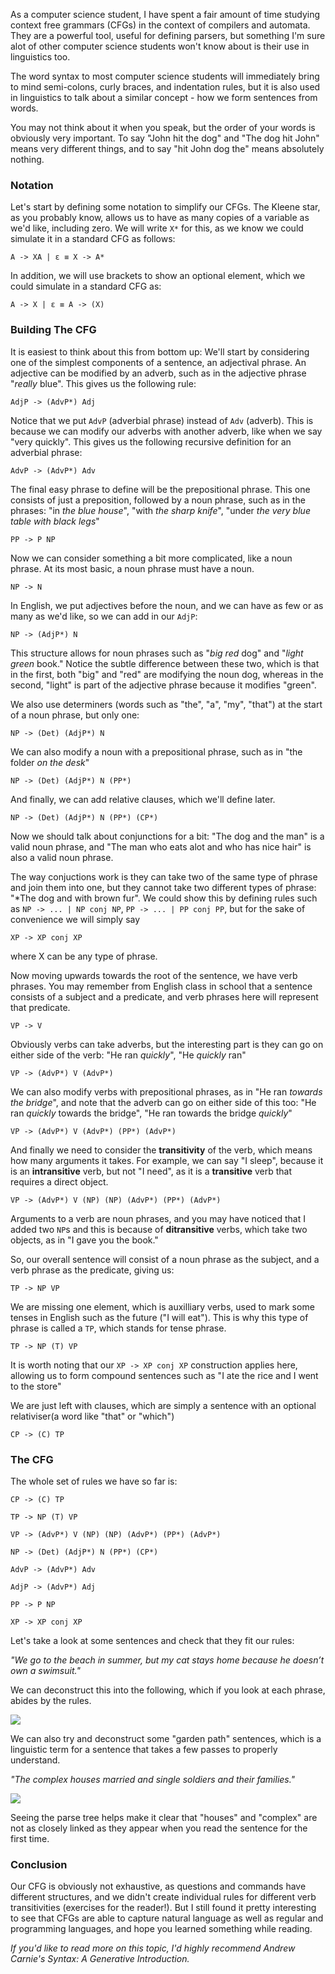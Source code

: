 As a computer science student, I have spent a fair amount of time studying context free grammars (CFGs) in the context of compilers and automata. They are a powerful tool, useful for defining parsers, but something I'm sure alot of other computer science students won't know about is their use in linguistics too.

The word syntax to most computer science students will immediately bring to mind semi-colons, curly braces, and indentation rules, but it is also used in linguistics to talk about a similar concept - how we form sentences from words.

You may not think about it when you speak, but the order of your words is obviously very important. To say "John hit the dog" and "The dog hit John" means very different things, and to say "hit John dog the" means absolutely nothing.

### Notation

Let's start by defining some notation to simplify our CFGs. The Kleene star, as you probably know, allows us to have as many copies of a variable as we'd like, including zero. We will write `X*` for this, as we know we could simulate it in a standard CFG as follows:

`A -> XA | ε ≡ X -> A*`

In addition, we will use brackets to show an optional element, which we could simulate in a standard CFG as:

`A -> X | ε ≡ A -> (X)`

### Building The CFG

It is easiest to think about this from bottom up: We'll start by considering one of the simplest components of a sentence, an adjectival phrase. An adjective can be modified by an adverb, such as in the adjective phrase "<i>really</i> blue". This gives us the following rule:

`AdjP -> (AdvP*) Adj`

Notice that we put `AdvP` (adverbial phrase) instead of `Adv` (adverb). This is because we can modify our adverbs with another adverb, like when we say "very quickly". This gives us the following recursive definition for an adverbial phrase:

`AdvP -> (AdvP*) Adv`

The final easy phrase to define will be the prepositional phrase. This one consists of just a preposition, followed by a noun phrase, such as in the phrases: "in <i>the blue house</i>", "with <i>the sharp knife</i>", "under <i>the very blue table with black legs</i>"

`PP -> P NP`

Now we can consider something a bit more complicated, like a noun phrase. At its most basic, a noun phrase must have a noun.

`NP -> N`

In English, we put adjectives before the noun, and we can have as few or as many as we'd like, so we can add in our `AdjP`:

`NP -> (AdjP*) N`

This structure allows for noun phrases such as "<i>big red</i> dog" and "<i>light green</i> book." Notice the subtle difference between these two, which is that in the first, both "big" and "red" are modifying the noun dog, whereas in the second, "light" is part of the adjective phrase because it modifies "green".

We also use determiners (words such as "the", "a", "my", "that") at the start of a noun phrase, but only one:

`NP -> (Det) (AdjP*) N`

We can also modify a noun with a prepositional phrase, such as in "the folder <i>on the desk</i>"

`NP -> (Det) (AdjP*) N (PP*)`

And finally, we can add relative clauses, which we'll define later.

`NP -> (Det) (AdjP*) N (PP*) (CP*)`

Now we should talk about conjunctions for a bit: "The dog and the man" is a valid noun phrase, and "The man who eats alot and who has nice hair" is also a valid noun phrase.

The way conjuctions work is they can take two of the same type of phrase and join them into one, but they cannot take two different types of phrase: "\*The dog and with brown fur". We could show this by defining rules such as `NP -> ... | NP conj NP`, `PP -> ... | PP conj PP`, but for the sake of convenience we will simply say

`XP -> XP conj XP`

where X can be any type of phrase.

Now moving upwards towards the root of the sentence, we have verb phrases. You may remember from English class in school that a sentence consists of a subject and a predicate, and verb phrases here will represent that predicate.

`VP -> V`

Obviously verbs can take adverbs, but the interesting part is they can go on either side of the verb: "He ran <i>quickly</i>", "He <i>quickly</i> ran"

`VP -> (AdvP*) V (AdvP*)`

We can also modify verbs with prepositional phrases, as in "He ran <i>towards the bridge</i>", and note that the adverb can go on either side of this too: "He ran <i>quickly</i> towards the bridge", "He ran towards the bridge <i>quickly</i>"

`VP -> (AdvP*) V (AdvP*) (PP*) (AdvP*)`

And finally we need to consider the <b>transitivity</b> of the verb, which means how many arguments it takes. For example, we can say "I sleep", because it is an <b>intransitive</b> verb, but not "I need", as it is a <b>transitive</b> verb that requires a direct object.

`VP -> (AdvP*) V (NP) (NP) (AdvP*) (PP*) (AdvP*)`

Arguments to a verb are noun phrases, and you may have noticed that I added two `NP`s and this is because of <b>ditransitive</b> verbs, which take two objects, as in "I gave you the book."

So, our overall sentence will consist of a noun phrase as the subject, and a verb phrase as the predicate, giving us:

`TP -> NP VP`

We are missing one element, which is auxilliary verbs, used to mark some tenses in English such as the future ("I will eat"). This is why this type of phrase is called a `TP`, which stands for tense phrase.

`TP -> NP (T) VP`

It is worth noting that our `XP -> XP conj XP` construction applies here, allowing us to form compound sentences such as "I ate the rice and I went to the store"

We are just left with clauses, which are simply a sentence with an optional relativiser(a word like "that" or "which")

`CP -> (C) TP`

### The CFG

The whole set of rules we have so far is:

`CP -> (C) TP`

`TP -> NP (T) VP`

`VP -> (AdvP*) V (NP) (NP) (AdvP*) (PP*) (AdvP*)`

`NP -> (Det) (AdjP*) N (PP*) (CP*)`

`AdvP -> (AdvP*) Adv`

`AdjP -> (AdvP*) Adj`

`PP -> P NP`

`XP -> XP conj XP`

Let's take a look at some sentences and check that they fit our rules:

<i> "We go to the beach in summer, but my cat stays home because he doesn’t own a swimsuit." </i>

We can deconstruct this into the following, which if you look at each phrase, abides by the rules.

<Image src="/1_1_tree.png"></Image>

We can also try and deconstruct some "garden path" sentences, which is a linguistic term for a sentence that takes a few passes to properly understand.

<i>"The complex houses married and single soldiers and their families."</i>

<Image src="/1_2_tree.png"></Image>

Seeing the parse tree helps make it clear that "houses" and "complex" are not as closely linked as they appear when you read the sentence for the first time.

### Conclusion

Our CFG is obviously not exhaustive, as questions and commands have different structures, and we didn't create individual rules for different verb transitivities (exercises for the reader!). But I still found it pretty interesting to see that CFGs are able to capture natural language as well as regular and programming languages, and hope you learned something while reading.

<i>If you'd like to read more on this topic, I'd highly recommend Andrew Carnie's Syntax: A Generative Introduction.</i>
